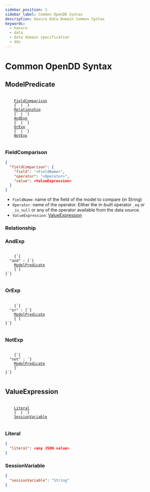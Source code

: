 ```yaml
---
sidebar_position: 1
sidebar_label: Common OpenDD Syntax
description: Hasura Data Domain Common Syntax
keywords:
  - hasura
  - data
  - data domain specification
  - dds
---
```


# Common OpenDD Syntax

## ModelPredicate

<div>
<pre>
  <code>
    <a href="#fieldcomparison">FieldComparison</a>
    {` | `}
    <a href="#relationship">Relationship</a>
    {` | `}
    <a href="#andexp">AndExp</a>
    {` | `}
    <a href="#orexp">OrExp</a>
    {` | `}
    <a href="#notexp">NotExp</a>
  </code>
</pre>
</div>

### FieldComparison

```json
{
  "fieldComparison": {
    "field": "<FieldName>",
    "operator": "<Operator>",
    "value": <ValueExpression>
  }
}
```

- `FieldName`: name of the field of the model to compare (in String)
- `Operator`: name of the operator. Either the in-built operator `_eq` or `_is_null` or any of the operator available
  from the data source.
- `ValueExpression`: [ValueExpression](#valueexpression)

### Relationship

### AndExp

<div>
<pre>
  <code>
    {`{
  "and" : [`}
    <a href="#modelpredicate">ModelPredicate</a>
    {`]
}`}
  </code>
</pre>
</div>

### OrExp
<div>
<pre>
  <code>
    {`{
  "or" : [`}
    <a href="#modelpredicate">ModelPredicate</a>
    {`]
}`}
  </code>
</pre>
</div>

### NotExp
<div >
<pre>
  <code>
    {`{
  "not" : `}
    <a href="#modelpredicate">ModelPredicate</a>
    {`
}`}
  </code>
</pre>
</div>

## ValueExpression

<div>
<pre>
  <code>
    <a href="#literal">Literal</a>
    {` | `}
    <a href="#sessionvariable">SessionVariable</a>
  </code>
</pre>
</div>

### Literal

```json
{
  "literal": <any JSON value>
}
```

### SessionVariable

```json
{
  "sessionVariable": "String"
}
```
